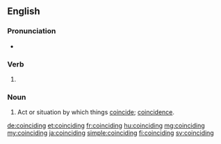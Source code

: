 ==English==

===Pronunciation===
* {{rhymes|aɪdɪŋ|lang=en}}

===Verb===
{{head|en}}

# {{present participle of|coincide|lang=en}}

===Noun===
{{en-noun}}

# Act or situation by which things [[coincide]]; [[coincidence]].

[[de:coinciding]]
[[et:coinciding]]
[[fr:coinciding]]
[[hu:coinciding]]
[[mg:coinciding]]
[[my:coinciding]]
[[ja:coinciding]]
[[simple:coinciding]]
[[fi:coinciding]]
[[sv:coinciding]]